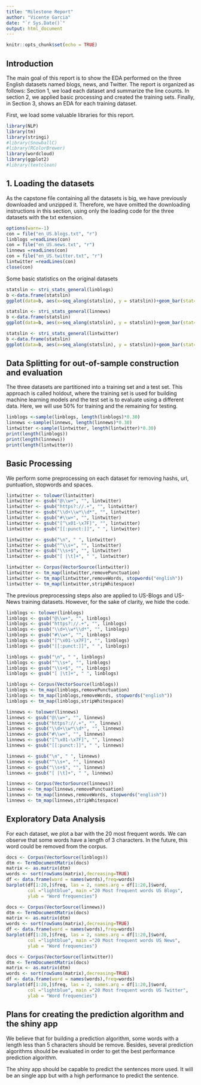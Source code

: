 ```yaml
---
title: "Milestone Report"
author: "Vicente Garcia"
date: "`r Sys.Date()`"
output: html_document
---
```


```r
knitr::opts_chunk$set(echo = TRUE)
```

## Introduction

The main goal of this report is to show the EDA performed on the three English datasets named blogs, news, and Twitter. The report is organized as follows: Section 1, we load each dataset and summarize the line counts. In section 2, we applied basic processing and created the training sets. Finally, in Section 3, shows an EDA for each training dataset.

First, we load some valuable libraries for this report.

```r
library(NLP)
library(tm)
library(stringi)
#library(SnowballC)
#library(RColorBrewer)
library(wordcloud)
library(ggplot2)
#library(textclean)
```

## 1. Loading the datasets

As the capstone file containing all the datasets is big, we have previously downloaded and unzipped it. Therefore, we have omitted the downloading instructions in this section, using only the loading code for the three datasets with the txt extension.

```r
options(warn=-1)
con = file("en_US.blogs.txt", "r")
linblogs =readLines(con)
con = file("en_US.news.txt", "r")
linnews =readLines(con)
con = file("en_US.twitter.txt", "r")
lintwitter =readLines(con)
close(con)
```

Some basic statistics on the original datasets
```r
statslin <- stri_stats_general(linblogs)
b <-data.frame(statslin)
ggplot(data=b, aes(x=seq_along(statslin), y = statslin))+geom_bar(stat="identity")+scale_x_continuous(breaks=1:4, labels=c("No. Lines","No. Lines Non Empty", "No. Chars", "No. Chars not white space"))+xlab("English US Blogs")+ylab("No.")

statslin <- stri_stats_general(linnews)
b <-data.frame(statslin)
ggplot(data=b, aes(x=seq_along(statslin), y = statslin))+geom_bar(stat="identity")+scale_x_continuous(breaks=1:4, labels=c("No. Lines","No. Lines Non Empty", "No. Chars", "No. Chars not white space"))+xlab("English US News") + ylab("No.")

statslin <- stri_stats_general(lintwitter)
b <-data.frame(statslin)
ggplot(data=b, aes(x=seq_along(statslin), y = statslin))+geom_bar(stat="identity")+scale_x_continuous(breaks=1:4, labels=c("No. Lines","No. Lines Non Empty", "No. Chars", "No. Chars not white space"))+xlab("English US Twitter")+ ylab("No.")
```

## Data Splitting for out-of-sample construction and evaluation

The three datasets are partitioned into a training set and a test set. This approach is called holdout, where the training set is used for building machine learning models and the test set is to evaluate using a different data. Here, we will use 50% for training and the remaining for testing.

```r
linblogs <-sample(linblogs, length(linblogs)*0.30)
linnews <-sample(linnews, length(linnews)*0.30)
lintwitter <-sample(lintwitter, length(lintwitter)*0.30)
print(length(linblogs))
print(length(linnews))
print(length(lintwitter))
```

## Basic Processing
We perform some preprocessing on each dataset for removing hashs, url, puntuation, stopwords and spaces.
```r
lintwitter <- tolower(lintwitter)
lintwitter <- gsub("@\\w+", "", lintwitter)
lintwitter <- gsub("https?://.+", "", lintwitter)
lintwitter <- gsub("\\d+\\w*\\d*", "", lintwitter)
lintwitter <- gsub("#\\w+", "", lintwitter)
lintwitter <- gsub("[^\x01-\x7F]", "", lintwitter)
lintwitter <- gsub("[[:punct:]]", " ", lintwitter)

lintwitter <- gsub("\n", " ", lintwitter)
lintwitter <- gsub("^\\s+", "", lintwitter)
lintwitter <- gsub("\\s+$", "", lintwitter)
lintwitter <- gsub("[ |\t]+", " ", lintwitter)

lintwitter <- Corpus(VectorSource(lintwitter))
lintwitter <- tm_map(lintwitter,removePunctuation)
lintwitter <- tm_map(lintwitter,removeWords, stopwords("english"))
lintwitter <- tm_map(lintwitter,stripWhitespace)

```

The previous preprocessing steps also are applied to US-Blogs and US-News training datasets. However, for the sake of clarity, we hide the code.

```r
linblogs <- tolower(linblogs)
linblogs <- gsub("@\\w+", "", linblogs)
linblogs <- gsub("https?://.+", "", linblogs)
linblogs <- gsub("\\d+\\w*\\d*", "", linblogs)
linblogs <- gsub("#\\w+", "", linblogs)
linblogs <- gsub("[^\x01-\x7F]", "", linblogs)
linblogs <- gsub("[[:punct:]]", " ", linblogs)

linblogs <- gsub("\n", " ", linblogs)
linblogs <- gsub("^\\s+", "", linblogs)
linblogs <- gsub("\\s+$", "", linblogs)
linblogs <- gsub("[ |\t]+", " ", linblogs)

linblogs <- Corpus(VectorSource(linblogs))
linblogs <- tm_map(linblogs,removePunctuation)
linblogs <- tm_map(linblogs,removeWords, stopwords("english"))
linblogs <- tm_map(linblogs,stripWhitespace)

```


```r
linnews <- tolower(linnews)
linnews <- gsub("@\\w+", "", linnews)
linnews <- gsub("https?://.+", "", linnews)
linnews <- gsub("\\d+\\w*\\d*", "", linnews)
linnews <- gsub("#\\w+", "", linnews)
linnews <- gsub("[^\x01-\x7F]", "", linnews)
linnews <- gsub("[[:punct:]]", " ", linnews)

linnews <- gsub("\n", " ", linnews)
linnews <- gsub("^\\s+", "", linnews)
linnews <- gsub("\\s+$", "", linnews)
linnews <- gsub("[ |\t]+", " ", linnews)

linnews <- Corpus(VectorSource(linnews))
linnews <- tm_map(linnews,removePunctuation)
linnews <- tm_map(linnews,removeWords, stopwords("english"))
linnews <- tm_map(linnews,stripWhitespace)

```



## Exploratory Data Analysis

For each dataset, we plot a bar with the 20 most frequent words. We can observe that some words have a length of 3 characters. In the future, this word could be removed from the corpus.

```r
docs <- Corpus(VectorSource(linblogs))
dtm <- TermDocumentMatrix(docs) 
matrix <- as.matrix(dtm) 
words <- sort(rowSums(matrix),decreasing=TRUE) 
df <- data.frame(word = names(words),freq=words)
barplot(df[1:20,]$freq, las = 2, names.arg = df[1:20,]$word,
        col ="lightblue", main ="20 Most frequent words US Blogs",
        ylab = "Word frequencies")
```

```r
docs <- Corpus(VectorSource(linnews))
dtm <- TermDocumentMatrix(docs) 
matrix <- as.matrix(dtm) 
words <- sort(rowSums(matrix),decreasing=TRUE) 
df <- data.frame(word = names(words),freq=words)
barplot(df[1:20,]$freq, las = 2, names.arg = df[1:20,]$word,
        col ="lightblue", main ="20 Most frequent words US News",
        ylab = "Word frequencies")
```

```r
docs <- Corpus(VectorSource(lintwitter))
dtm <- TermDocumentMatrix(docs) 
matrix <- as.matrix(dtm) 
words <- sort(rowSums(matrix),decreasing=TRUE) 
df <- data.frame(word = names(words),freq=words)
barplot(df[1:20,]$freq, las = 2, names.arg = df[1:20,]$word,
        col ="lightblue", main ="20 Most frequent words US Twitter",
        ylab = "Word frequencies")
```

## Plans for creating the prediction algorithm and the shiny app

We believe that for building a prediction algorithm, some words with a length less than 5 characters should be remove. Besides, several prediction algorithms should be evaluated in order to get the best performance prediction algorithm.

The shiny app should be capable to predict the sentences more used. It will be an single app but with a high performance to predict the sentence.


